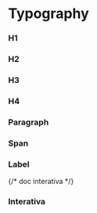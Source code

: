 
<Meta title="Molecules/Typography" of={Stories} />

# Typography

### H1

<Canvas of={Stories.H1} />

### H2

<Canvas of={Stories.H2} />

### H3

<Canvas of={Stories.H3} />

### H4

<Canvas of={Stories.H4} />

### Paragraph

<Canvas of={Stories.P} />

### Span

<Canvas of={Stories.Span} />

### Label

<Canvas of={Stories.Label} />

{/* doc interativa */}

### Interativa

<Primary />
<Controls />
